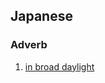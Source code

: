 ==Japanese==
{{ja-kanjitab|はく|ちゅう|こう|ぜん|yomi=on}}

===Adverb===
{{ja-pos|はくちゅうこうぜん|adverb}}

# [[in broad daylight]]
